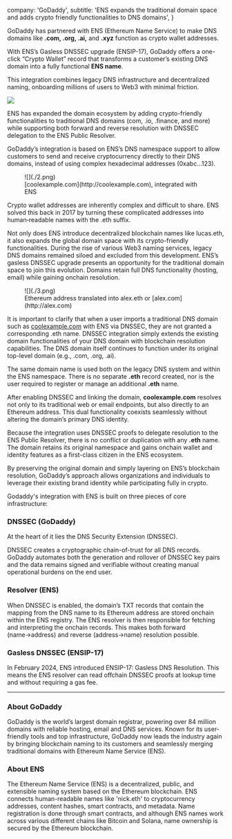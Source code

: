   company: 'GoDaddy',
  subtitle: 'ENS expands the traditional domain space and adds crypto friendly functionalities to DNS domains',
}

GoDaddy has partnered with ENS (Ethereum Name Service) to make DNS domains like **.com, .org, .ai,** and **.xyz** function as crypto wallet addresses.

With ENS’s Gasless DNSSEC upgrade (ENSIP-17), GoDaddy offers a one-click “Crypto Wallet” record that transforms a customer’s existing DNS domain into a fully functional **ENS name**.

This integration combines legacy DNS infrastructure and decentralized naming, onboarding millions of users to Web3 with minimal friction.

![](./1.webp)

ENS has expanded the domain ecosystem by adding crypto-friendly functionalities to traditional DNS domains (com, .io, .finance, and more) while supporting both forward and reverse resolution with DNSSEC delegation to the ENS Public Resolver.

GoDaddy’s integration is based on ENS’s DNS namespace support to allow customers to send and receive cryptocurrency directly to their DNS domains, instead of using complex hexadecimal addresses (0xabc…123).

<figure>
  ![](./2.png)
  <figcaption>
    [coolexample.com](http://coolexample.com), integrated with ENS
  </figcaption>
</figure>

Crypto wallet addresses are inherently complex and difficult to share. ENS solved this back in 2017 by turning these complicated addresses into human‐readable names with the .eth suffix.

Not only does ENS introduce decentralized blockchain names like lucas.eth, it also expands the global domain space with its crypto-friendly functionalities. During the rise of various Web3 naming services, legacy DNS domains remained siloed and excluded from this development. ENS’s gasless DNSSEC upgrade presents an opportunity for the traditional domain space to join this evolution. Domains retain full DNS functionality (hosting, email) while gaining onchain resolution.

<figure>
  ![](./3.png)
  <figcaption>
    Ethereum address translated into alex.eth or [alex.com](http://alex.com) 
  </figcaption>
</figure>

It is important to clarify that when a user imports a traditional DNS domain such as [coolexample.com](http://coolexample.com/) with ENS via DNSSEC, they are not granted a corresponding .eth name. DNSSEC integration simply extends the existing domain functionalities of your DNS domain with blockchain resolution capabilities. The DNS domain itself continues to function under its original top-level domain (e.g., .com, .org, .ai).

The same domain name is used both on the legacy DNS system and within the ENS namespace. There is no separate **.eth** record created, nor is the user required to register or manage an additional **.eth** name.

After enabling DNSSEC and linking the domain, **coolexample.com** resolves not only to its traditional web or email endpoints, but also directly to an Ethereum address. This dual functionality coexists seamlessly without altering the domain’s primary DNS identity.

Because the integration uses DNSSEC proofs to delegate resolution to the ENS Public Resolver, there is no conflict or duplication with any **.eth** name. The domain retains its original namespace and gains onchain wallet and identity features as a first-class citizen in the ENS ecosystem.

By preserving the original domain and simply layering on ENS’s blockchain resolution, GoDaddy’s approach allows organizations and individuals to leverage their existing brand identity while participating fully in crypto.

Godaddy's integration with ENS is built on three pieces of core infrastructure:

### DNSSEC (GoDaddy)

At the heart of it lies the DNS Security Extension (DNSSEC). 

DNSSEC creates a cryptographic chain-of-trust for all DNS records. GoDaddy automates both the generation and rollover of DNSSEC key pairs and the data remains signed and verifiable without creating manual operational burdens on the end user.

### Resolver (ENS)
When DNSSEC is enabled, the domain’s TXT records that contain the mapping from the DNS name to its Ethereum address are stored onchain within the ENS registry. The ENS resolver is then responsible for fetching and interpreting the onchain records. This makes both forward (name→address) and reverse (address→name) resolution possible.

### Gasless DNSSEC (ENSIP-17)

In February 2024, ENS introduced ENSIP-17: Gasless DNS Resolution.
This means the ENS resolver can read offchain DNSSEC proofs at lookup time and without requiring a gas fee.

---

### About GoDaddy

GoDaddy is the world’s largest domain registrar, powering over 84 million domains with reliable hosting, email and DNS services. Known for its user-friendly tools and top infrastructure, GoDaddy now leads the industry again by bringing blockchain naming to its customers and seamlessly merging traditional domains with Ethereum Name Service (ENS).

### About ENS

The Ethereum Name Service (ENS) is a decentralized, public, and extensible naming system based on the Ethereum blockchain. ENS connects human-readable names like 'nick.eth' to cryptocurrency addresses, content hashes, smart contracts, and metadata. Name registration is done through smart contracts, and although ENS names work across various different chains like Bitcoin and Solana, name ownership is secured by the Ethereum blockchain.